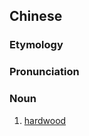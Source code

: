 {{also|坚木}}
==Chinese==
{{zh-forms|s=坚木}}

===Etymology===
{{zh-compound|堅|木|hard|wood}}

===Pronunciation===
{{zh-pron
|m=jiānmù
|cat=n
}}

===Noun===
{{zh-noun}}

# [[hardwood]]